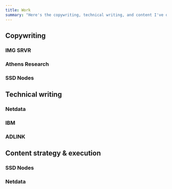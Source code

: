 ```yaml
---
title: Work
summary: "Here's the copywriting, technical writing, and content I've done to help clients grow."
---
```


## Copywriting

### IMG SRVR

### Athens Research

### SSD Nodes

## Technical writing

### Netdata

### IBM

### ADLINK

###

## Content strategy &amp; execution

### SSD Nodes

### Netdata
